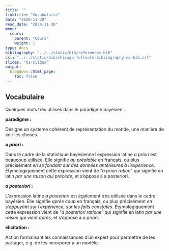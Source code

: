 ```yaml
---
title: ""
linktitle: "Vocabulaire"
date: "2020-11-30"
read_date: "2020-11-30"
menu:
  cours:
    parent: "Cours"
    weight: 1
type: docs
bibliography: "../../static/bib/references.bib"
csl: "../../static/bib/chicago-fullnote-bibliography-no-bib.csl"
slides: "01-slides"
output:
  blogdown::html_page:
    toc: false
---
```


## Vocabulaire

Quelques mots très utilisés dans le paradigme bayésien :

**paradigme :**  

Désigne un système cohérent de représentation du monde, une manière de voir les choses.

***a priori* :**  

Dans le cadre de la statistique bayésienne l'expression latine *a priori* est beaucoup utilisée. Elle signifie *au préalable* en français, ou plus précisément *en se fondant sur des données antérieures à l'expérience*. Étymologiquement cette expression vient de "*a priori ration*" qui signifie en latin *par une raison qui précède*, et s'oppose à a posteriori.


***a posteriori* :**  

L'expression latine *a posteriori* est également très utilisée dans le cadre bayésien. Elle signifie *après coup* en français, ou plus précisément *en s'appuyant sur l'expérience, sur les faits constatés*. Étymologiquement cette expression vient de "*a posteriori ratione*" qui signifie en latin *par une raison qui vient après*, et s'oppose à *a priori*.

**élicitation :**  

Action formalisant les connaissances d'un expert pour permettre de les partager, e.g. de les incorporer à un modèle.
